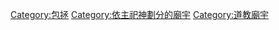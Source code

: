 {{Commons_category}}
{{Category_main}}
{{Category_more|包拯}}

[[Category:包拯|Category:包拯]]
[[Category:依主祀神劃分的廟宇|Category:依主祀神劃分的廟宇]]
[[Category:道教廟宇|Category:道教廟宇]]